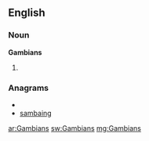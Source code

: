 ==English==

===Noun===
'''Gambians'''

#{{plural of|Gambian}}

===Anagrams===
* {{alphagram|aabgimns}}
* [[sambaing#English|sambaing]]

[[ar:Gambians]]
[[sw:Gambians]]
[[mg:Gambians]]